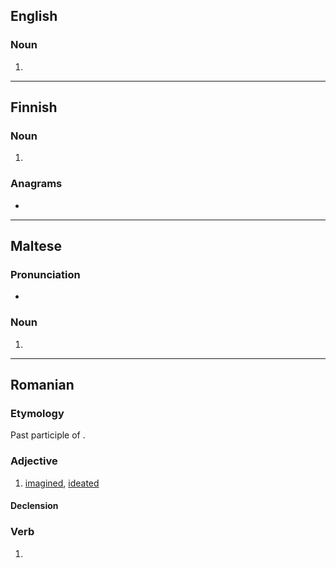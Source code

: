 ==English==

===Noun===
{{en-noun}}

# {{alternative form of|en|ideate}}

{{Webster 1913}}

----

==Finnish==

===Noun===
{{head|fi|noun form}}

# {{fi-form of|idea|case=nominative|pl=plural}}

===Anagrams===
* {{anagrams|fi|a=adeit|taide}}

----

==Maltese==

===Pronunciation===
* {{IPA|mt|/ɪ.dɛˈaːt/|/ɪ.dɛˈjaːt/}}

===Noun===
{{mt-noun-pl}}

# {{plural of|mt|idea}}

----

==Romanian==

===Etymology===
Past participle of {{m|ro|idea}}.

===Adjective===
{{ro-adj}}

# [[imagined]], [[ideated]]

====Declension====
{{ro-decl-adj}}

===Verb===
{{ro-past|idea}}

# {{past participle of|ro|idea}}